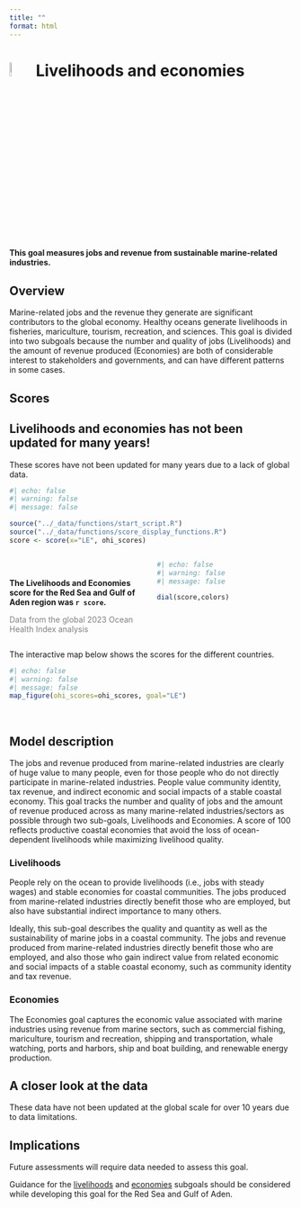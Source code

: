 ```yaml
---
title: ""
format: html
---
```


# ![](figs/livelihoods-and-economies.svg){width="8%" height="8%" color="red"} Livelihoods and economies

**This goal measures jobs and revenue from sustainable marine-related industries.**


## Overview

Marine-related jobs and the revenue they generate are significant contributors to the global economy. Healthy oceans generate livelihoods in fisheries, mariculture, tourism, recreation, and sciences. This goal is divided into two subgoals because the number and quality of jobs (Livelihoods) and the amount of revenue produced (Economies) are both of considerable interest to stakeholders and governments, and can have different patterns in some cases.

## Scores
::: {.callout-important}
## Livelihoods and economies has not been updated for many years!

These scores have not been updated for many years due to a lack of global data.

:::


```r
#| echo: false
#| warning: false
#| message: false

source("../_data/functions/start_script.R")
source("../_data/functions/score_display_functions.R")
score <- score(x="LE", ohi_scores)

```

::: columns
::: {.column width="50%"}
<br>

**The Livelihoods and Economies score for the Red Sea and Gulf of Aden region was `r score`.**

<span style="color: gray;">Data from the global 2023 Ocean Health Index analysis</span>
:::

::: {.column width="50%"}
```r
#| echo: false
#| warning: false
#| message: false

dial(score,colors)

```
:::
:::

The interactive map below shows the scores for the different countries.

```r
#| echo: false
#| warning: false
#| message: false
map_figure(ohi_scores=ohi_scores, goal="LE")

```

<br>

## Model description
The jobs and revenue produced from marine-related industries are clearly of huge value to many people, even for those people who do not directly participate in marine-related industries. People value community identity, tax revenue, and indirect economic and social impacts of a stable coastal economy. This goal tracks the number and quality of jobs and the amount of revenue produced across as many marine-related industries/sectors as possible through two sub-goals, Livelihoods and Economies. A score of 100 reflects productive coastal economies that avoid the loss of ocean-dependent livelihoods while maximizing livelihood quality.

### Livelihoods
People rely on the ocean to provide livelihoods (i.e., jobs with steady wages) and stable economies for coastal communities. The jobs produced from marine-related industries directly benefit those who are employed, but also have substantial indirect importance to many others.

Ideally, this sub-goal describes the quality and quantity as well as the sustainability of marine jobs in a coastal community. The jobs and revenue produced from marine-related industries directly benefit those who are employed, and also those who gain indirect value from related economic and social impacts of a stable coastal economy, such as community identity and tax revenue.

### Economies
The Economies goal captures the economic value associated with marine industries using revenue from marine sectors, such as commercial fishing, mariculture, tourism and recreation, shipping and transportation, whale watching, ports and harbors, ship and boat building, and renewable energy production.

## A closer look at the data

These data have not been updated at the global scale for over 10 years due to data limitations.

## Implications

Future assessments will require data needed to assess this goal. 

Guidance for the  [livelihoods](https://oceanhealthindex.org/guidance/livelihoods/) and [economies](https://oceanhealthindex.org/guidance/economies/) subgoals should be considered while developing this goal for the Red Sea and Gulf of Aden.  
